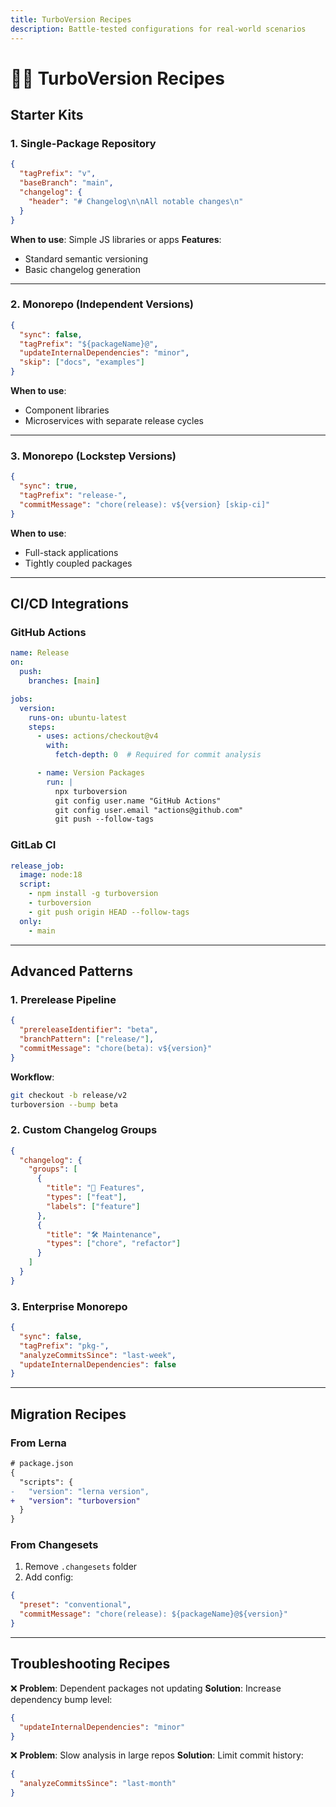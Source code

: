 ```yaml
---
title: TurboVersion Recipes
description: Battle-tested configurations for real-world scenarios
---
```


# 🧑‍🍳 TurboVersion Recipes

## Starter Kits

### 1. Single-Package Repository
```json
{
  "tagPrefix": "v",
  "baseBranch": "main",
  "changelog": {
    "header": "# Changelog\n\nAll notable changes\n"
  }
}
```
**When to use**: Simple JS libraries or apps
**Features**:
- Standard semantic versioning
- Basic changelog generation

---

### 2. Monorepo (Independent Versions)
```json
{
  "sync": false,
  "tagPrefix": "${packageName}@",
  "updateInternalDependencies": "minor",
  "skip": ["docs", "examples"]
}
```
**When to use**:
- Component libraries
- Microservices with separate release cycles

---

### 3. Monorepo (Lockstep Versions)
```json
{
  "sync": true,
  "tagPrefix": "release-",
  "commitMessage": "chore(release): v${version} [skip-ci]"
}
```
**When to use**:
- Full-stack applications
- Tightly coupled packages

---

## CI/CD Integrations

### GitHub Actions
```yaml
name: Release
on:
  push:
    branches: [main]

jobs:
  version:
    runs-on: ubuntu-latest
    steps:
      - uses: actions/checkout@v4
        with:
          fetch-depth: 0  # Required for commit analysis

      - name: Version Packages
        run: |
          npx turboversion
          git config user.name "GitHub Actions"
          git config user.email "actions@github.com"
          git push --follow-tags
```

### GitLab CI
```yaml
release_job:
  image: node:18
  script:
    - npm install -g turboversion
    - turboversion
    - git push origin HEAD --follow-tags
  only:
    - main
```

---

## Advanced Patterns

### 1. Prerelease Pipeline
```json
{
  "prereleaseIdentifier": "beta",
  "branchPattern": ["release/"],
  "commitMessage": "chore(beta): v${version}"
}
```
**Workflow**:
```bash
git checkout -b release/v2
turboversion --bump beta
```

### 2. Custom Changelog Groups
```json
{
  "changelog": {
    "groups": [
      {
        "title": "🚀 Features",
        "types": ["feat"],
        "labels": ["feature"]
      },
      {
        "title": "🛠️ Maintenance",
        "types": ["chore", "refactor"]
      }
    ]
  }
}
```

### 3. Enterprise Monorepo
```json
{
  "sync": false,
  "tagPrefix": "pkg-",
  "analyzeCommitsSince": "last-week",
  "updateInternalDependencies": false
}
```

---

## Migration Recipes

### From Lerna
```diff
# package.json
{
  "scripts": {
-   "version": "lerna version",
+   "version": "turboversion"
  }
}
```

### From Changesets
1. Remove `.changesets` folder
2. Add config:
```json
{
  "preset": "conventional",
  "commitMessage": "chore(release): ${packageName}@${version}"
}
```

---

## Troubleshooting Recipes

❌ **Problem**: Dependent packages not updating
**Solution**: Increase dependency bump level:
```json
{
  "updateInternalDependencies": "minor"
}
```

❌ **Problem**: Slow analysis in large repos
**Solution**: Limit commit history:
```json
{
  "analyzeCommitsSince": "last-month"
}
```
